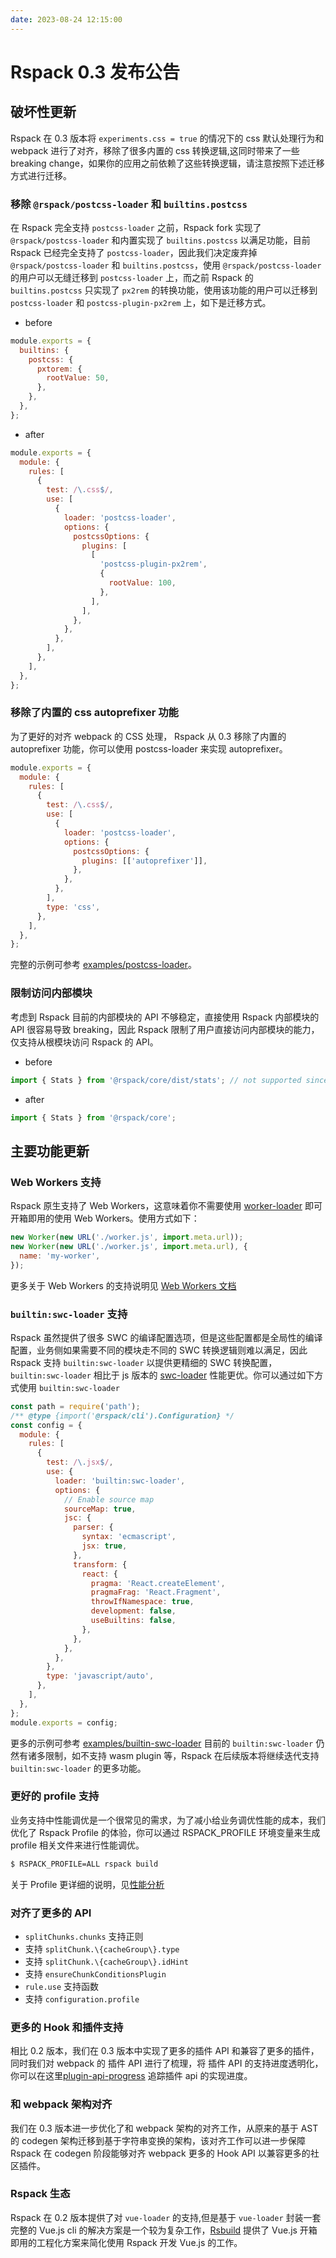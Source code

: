 ```yaml
---
date: 2023-08-24 12:15:00
---
```


# Rspack 0.3 发布公告

## 破坏性更新

Rspack 在 0.3 版本将 `experiments.css = true` 的情况下的 css 默认处理行为和 webpack 进行了对齐，移除了很多内置的 css 转换逻辑,这同时带来了一些 breaking change，如果你的应用之前依赖了这些转换逻辑，请注意按照下述迁移方式进行迁移。

### 移除 `@rspack/postcss-loader` 和 `builtins.postcss`

在 Rspack 完全支持 `postcss-loader` 之前，Rspack fork 实现了 `@rspack/postcss-loader` 和内置实现了 `builtins.postcss` 以满足功能，目前 Rspack 已经完全支持了 `postcss-loader`，因此我们决定废弃掉 `@rspack/postcss-loader` 和 `builtins.postcss`，使用 `@rspack/postcss-loader` 的用户可以无缝迁移到 `postcss-loader` 上，而之前 Rspack 的 `builtins.postcss` 只实现了 `px2rem` 的转换功能，使用该功能的用户可以迁移到 `postcss-loader` 和 `postcss-plugin-px2rem` 上，如下是迁移方式。

- before

```js
module.exports = {
  builtins: {
    postcss: {
      pxtorem: {
        rootValue: 50,
      },
    },
  },
};
```

- after

```js
module.exports = {
  module: {
    rules: [
      {
        test: /\.css$/,
        use: [
          {
            loader: 'postcss-loader',
            options: {
              postcssOptions: {
                plugins: [
                  [
                    'postcss-plugin-px2rem',
                    {
                      rootValue: 100,
                    },
                  ],
                ],
              },
            },
          },
        ],
      },
    ],
  },
};
```

### 移除了内置的 css autoprefixer 功能

为了更好的对齐 webpack 的 CSS 处理， Rspack 从 0.3 移除了内置的 autoprefixer 功能，你可以使用 postcss-loader 来实现 autoprefixer。

```js
module.exports = {
  module: {
    rules: [
      {
        test: /\.css$/,
        use: [
          {
            loader: 'postcss-loader',
            options: {
              postcssOptions: {
                plugins: [['autoprefixer']],
              },
            },
          },
        ],
        type: 'css',
      },
    ],
  },
};
```

完整的示例可参考 [examples/postcss-loader](https://github.com/rspack-contrib/rspack-examples/tree/main/rspack/postcss-loader)。

### 限制访问内部模块

考虑到 Rspack 目前的内部模块的 API 不够稳定，直接使用 Rspack 内部模块的 API 很容易导致 breaking，因此 Rspack 限制了用户直接访问内部模块的能力，仅支持从根模块访问 Rspack 的 API。

- before

```js
import { Stats } from '@rspack/core/dist/stats'; // not supported since 0.3
```

- after

```js
import { Stats } from '@rspack/core';
```

## 主要功能更新

### Web Workers 支持

Rspack 原生支持了 Web Workers，这意味着你不需要使用 [worker-loader](https://github.com/webpack-contrib/worker-loader) 即可开箱即用的使用 Web Workers。使用方式如下：

```js
new Worker(new URL('./worker.js', import.meta.url));
new Worker(new URL('./worker.js', import.meta.url), {
  name: 'my-worker',
});
```

更多关于 Web Workers 的支持说明见 [Web Workers 文档](guide/web-workers)

### `builtin:swc-loader` 支持

Rspack 虽然提供了很多 SWC 的编译配置选项，但是这些配置都是全局性的编译配置，业务侧如果需要不同的模块走不同的 SWC 转换逻辑则难以满足，因此 Rspack 支持 `builtin:swc-loader` 以提供更精细的 SWC 转换配置，`builtin:swc-loader` 相比于 js 版本的 [swc-loader](https://github.com/swc-project/swc-loader) 性能更优。你可以通过如下方式使用 `builtin:swc-loader`

```js
const path = require('path');
/** @type {import('@rspack/cli').Configuration} */
const config = {
  module: {
    rules: [
      {
        test: /\.jsx$/,
        use: {
          loader: 'builtin:swc-loader',
          options: {
            // Enable source map
            sourceMap: true,
            jsc: {
              parser: {
                syntax: 'ecmascript',
                jsx: true,
              },
              transform: {
                react: {
                  pragma: 'React.createElement',
                  pragmaFrag: 'React.Fragment',
                  throwIfNamespace: true,
                  development: false,
                  useBuiltins: false,
                },
              },
            },
          },
        },
        type: 'javascript/auto',
      },
    ],
  },
};
module.exports = config;
```

更多的示例可参考 [examples/builtin-swc-loader](https://github.com/rspack-contrib/rspack-examples/tree/main/rspack/builtin-swc-loader)
目前的 `builtin:swc-loader` 仍然有诸多限制，如不支持 wasm plugin 等，Rspack 在后续版本将继续迭代支持 `builtin:swc-loader` 的更多功能。

### 更好的 profile 支持

业务支持中性能调优是一个很常见的需求，为了减小给业务调优性能的成本，我们优化了 Rspack Profile 的体验，你可以通过 RSPACK_PROFILE 环境变量来生成 profile 相关文件来进行性能调优。

```sh
$ RSPACK_PROFILE=ALL rspack build
```

关于 Profile 更详细的说明，见[性能分析](/guide/profile)

### 对齐了更多的 API

- `splitChunks.chunks` 支持正则
- 支持 `splitChunk.\{cacheGroup\}.type`
- 支持 `splitChunk.\{cacheGroup\}.idHint`
- 支持 `ensureChunkConditionsPlugin`
- `rule.use` 支持函数
- 支持 `configuration.profile`

### 更多的 Hook 和插件支持

相比 0.2 版本，我们在 0.3 版本中实现了更多的插件 API 和兼容了更多的插件，同时我们对 webpack 的 插件 API 进行了梳理，将 插件 API 的支持进度透明化，你可以在这里[plugin-api-progress](https://github.com/orgs/web-infra-dev/projects/9/views/1) 追踪插件 api 的实现进度。

### 和 webpack 架构对齐

我们在 0.3 版本进一步优化了和 webpack 架构的对齐工作，从原来的基于 AST 的 codegen 架构迁移到基于字符串变换的架构，该对齐工作可以进一步保障 Rspack 在 codegen 阶段能够对齐 webpack 更多的 Hook API 以兼容更多的社区插件。

### Rspack 生态

Rspack 在 0.2 版本提供了对 `vue-loader` 的支持,但是基于 `vue-loader` 封装一套完整的 Vue.js cli 的解决方案是一个较为复杂工作，[Rsbuild](https://rsbuild.dev/) 提供了 Vue.js 开箱即用的工程化方案来简化使用 Rspack 开发 Vue.js 的工作。
